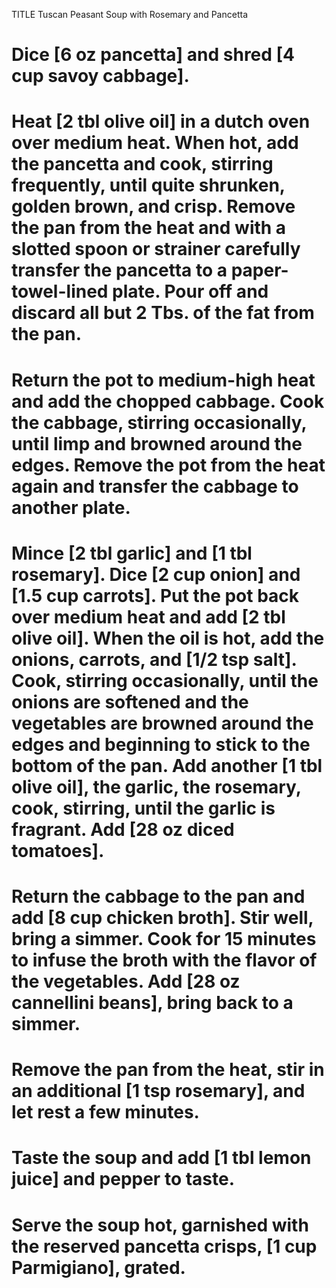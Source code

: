 TITLE Tuscan Peasant Soup with Rosemary and Pancetta

# Dice [6 oz pancetta] and shred [4 cup savoy cabbage].
# Heat [2 tbl olive oil] in a dutch oven over medium heat. When hot, add the pancetta and cook, stirring frequently, until quite shrunken, golden brown, and crisp. Remove the pan from the heat and with a slotted spoon or strainer carefully transfer the pancetta to a paper-towel-lined plate. Pour off and discard all but 2 Tbs. of the fat from the pan.
# Return the pot to medium-high heat and add the chopped cabbage. Cook the cabbage, stirring occasionally, until limp and browned around the edges. Remove the pot from the heat again and transfer the cabbage to another plate.
# Mince [2 tbl garlic] and [1 tbl rosemary]. Dice [2 cup onion] and [1.5 cup carrots]. Put the pot back over medium heat and add [2 tbl olive oil]. When the oil is hot, add the onions, carrots, and [1/2 tsp salt]. Cook, stirring occasionally, until the onions are softened and the vegetables are browned around the edges and beginning to stick to the bottom of the pan. Add another [1 tbl olive oil], the garlic, the rosemary, cook, stirring, until the garlic is fragrant. Add [28 oz diced tomatoes].
# Return the cabbage to the pan and add [8 cup chicken broth]. Stir well, bring a simmer. Cook for 15 minutes to infuse the broth with the flavor of the vegetables. Add [28 oz cannellini beans], bring back to a simmer.
# Remove the pan from the heat, stir in an additional [1 tsp rosemary], and let rest a few minutes.
# Taste the soup and add [1 tbl lemon juice] and pepper to taste.
# Serve the soup hot, garnished with the reserved pancetta crisps, [1 cup Parmigiano], grated.
